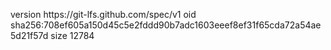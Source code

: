 version https://git-lfs.github.com/spec/v1
oid sha256:708ef605a150d45c5e2fddd90b7adc1603eeef8ef31f65cda72a54ae5d21f57d
size 12784
